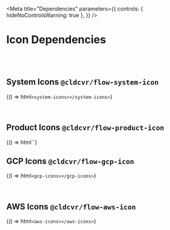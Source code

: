 
<Meta
  title="Dependencies"
  parameters={{
    controls: { hideNoControlsWarning: true },
  }}
/>

# Icon Dependencies

<br />
<br />

## System Icons `@cldcvr/flow-system-icon`

<f-divider></f-divider>

<Story name="System Icons">{() => html`<system-icons></system-icons>`}</Story>

<br />

## Product Icons `@cldcvr/flow-product-icon`

<f-divider></f-divider>

<Story name="Product Icons">
  {() => html`<product-icons></product-icons>`}
</Story>

<br />

## GCP Icons `@cldcvr/flow-gcp-icon`

<f-divider></f-divider>

<Story name="GCP Icons">{() => html`<gcp-icons></gcp-icons>`}</Story>

<br />

## AWS Icons `@cldcvr/flow-aws-icon`

<f-divider></f-divider>

<Story name="AWS Icons">{() => html`<aws-icons></aws-icons>`}</Story>
